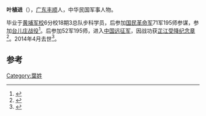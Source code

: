 '''叶植进'''（{{bd|1921年||2014年|4月2日|catIdx=Ye}}），[[广东|广东]][[丰顺|丰顺]]人，中华民国军事人物。

毕业于[[黄埔军校|黄埔军校]]6分校18期3总队步科学员，后参加[[国民革命军|国民革命军]]71军195师参谋，参加[[台儿庄战役|台儿庄战役]]<ref>{{cite news|title=梅州丰顺汕头三地志愿者情暖抗战老兵|url=http://www.gdcyl.org/Article/ShowArticle.asp?ArticleID=140435|accessdate=2014-04-14|newspaper=广东共青团|archive-date=2014-04-15|archive-url=https://web.archive.org/web/20140415045447/http://www.gdcyl.org/Article/ShowArticle.asp?ArticleID=140435|dead-url=no}}</ref>。后参加52军195师，进入[[中国远征军|中国远征军]]，因战功获[[芷江受降纪念章|芷江受降纪念章]]<ref>{{cite news|title=抗战老兵，我们没有忘记你们|url=http://news.ifeng.com/gundong/detail_2012_02/20/12628769_0.shtml|accessdate=2014-04-14|newspaper=凤凰网|archive-date=2014-04-14|archive-url=https://web.archive.org/web/20140414215742/http://news.ifeng.com/gundong/detail_2012_02/20/12628769_0.shtml|dead-url=no}}</ref>。2014年4月去世<ref>{{cite web|title=和老兵在一起，感受到了正能量|url=http://news.southcn.com/d/2013-01/21/content_62394276.htm|publisher=南方网|accessdate=2014-04-14|archive-date=2014-04-14|archive-url=https://web.archive.org/web/20140414222537/http://news.southcn.com/d/2013-01/21/content_62394276.htm|dead-url=no}}</ref>。

==参考==
{{reflist}}
{{中国军事人物小作品}}

[[Category:葉姓|Category:葉姓]]